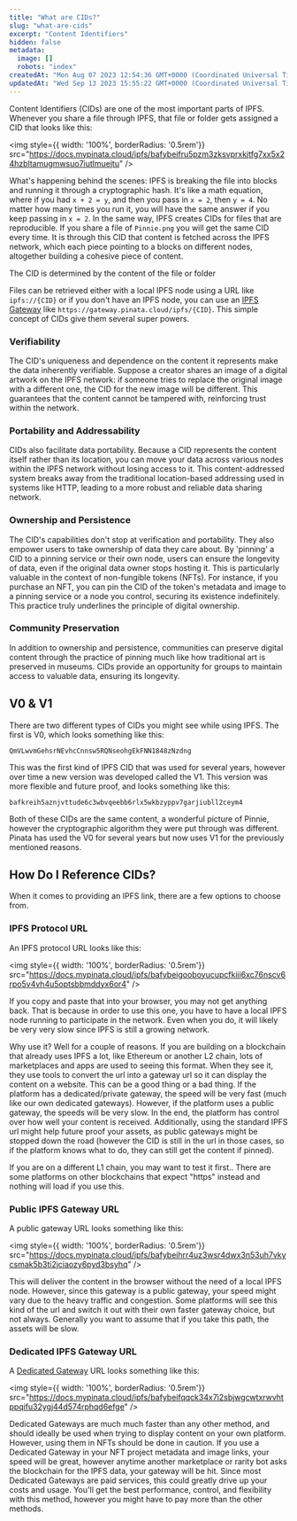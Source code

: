 ```yaml
---
title: "What are CIDs?"
slug: "what-are-cids"
excerpt: "Content Identifiers"
hidden: false
metadata: 
  image: []
  robots: "index"
createdAt: "Mon Aug 07 2023 12:54:36 GMT+0000 (Coordinated Universal Time)"
updatedAt: "Wed Sep 13 2023 15:55:22 GMT+0000 (Coordinated Universal Time)"
---
```

Content Identifiers (CIDs) are one of the most important parts of IPFS. Whenever you share a file through IPFS, that file or folder gets assigned a CID that looks like this:

<img style={{ width: '100%', borderRadius: '0.5rem'}} src="https://docs.mypinata.cloud/ipfs/bafybeifru5pzm3zksvprxkjtfg7xx5x24hzbltamugmwsuo7iutlmuejtu" />

What's happening behind the scenes: IPFS is breaking the file into blocks and running it through a cryptographic hash. It's like a math equation, where if you had `x + 2 = y`, and then you pass in `x = 2`, then `y = 4`. No matter how many times you run it, you will have the same answer if you keep passing in `x = 2`. In the same way,  IPFS creates CIDs for files that are reproducible. If you share a file of `Pinnie.png` you will get the same CID every time. It is through this CID that content is fetched across the IPFS network, which each piece pointing to a blocks on different nodes, altogether building a cohesive piece of content. 

<Note>The CID is determined by the content of the file or folder</Note>

Files can be retrieved either with a local IPFS node using a URL like `ipfs://{CID}` or if you don't have an IPFS node, you can use an [IPFS Gateway](/ipfs-101/what-are-ipfs-gateways) like `https://gateway.pinata.cloud/ipfs/{CID}`. This simple concept of CIDs give them several super powers. 

### Verifiability

The CID's uniqueness and dependence on the content it represents make the data inherently verifiable. Suppose a creator shares an image of a digital artwork on the IPFS network: if someone tries to replace the original image with a different one, the CID for the new image will be different. This guarantees that the content cannot be tampered with, reinforcing trust within the network.

### Portability and Addressability

CIDs also facilitate data portability. Because a CID represents the content itself rather than its location, you can move your data across various nodes within the IPFS network without losing access to it. This content-addressed system breaks away from the traditional location-based addressing used in systems like HTTP, leading to a more robust and reliable data sharing network.

### Ownership and Persistence

The CID's capabilities don't stop at verification and portability. They also empower users to take ownership of data they care about. By 'pinning' a CID to a pinning service or their own node, users can ensure the longevity of data, even if the original data owner stops hosting it. This is particularly valuable in the context of non-fungible tokens (NFTs). For instance, if you purchase an NFT, you can pin the CID of the token's metadata and image to a pinning service or a node you control, securing its existence indefinitely. This practice truly underlines the principle of digital ownership.

### Community Preservation

In addition to ownership and persistence, communities can preserve digital content through the practice of pinning much like how traditional art is preserved in museums. CIDs provide an opportunity for groups to maintain access to valuable data, ensuring its longevity.

## V0 & V1

There are two different types of CIDs you might see while using IPFS. The first is V0, which looks something like this:

`QmVLwvmGehsrNEvhcCnnsw5RQNseohgEkFNN1848zNzdng`

This was the first kind of IPFS CID that was used for several years, however over time a new version was developed called the V1. This version was more flexible and future proof, and looks something like this:

`bafkreih5aznjvttude6c3wbvqeebb6rlx5wkbzyppv7garjiubll2ceym4`

Both of these CIDs are the same content, a wonderful picture of Pinnie, however the cryptographic algorithm they were put through was different. Pinata has used the V0 for several years but now uses V1 for the previously mentioned reasons.

## How Do I Reference CIDs?

When it comes to providing an IPFS link, there are a few options to choose from. 

### IPFS Protocol URL

An IPFS protocol URL looks like this:

<img style={{ width: '100%', borderRadius: '0.5rem'}} src="https://docs.mypinata.cloud/ipfs/bafybeigooboyucupcfkiii6xc76nscv6rpo5v4vh4u5optsbbmddyx6or4" />

If you copy and paste that into your browser, you may not get anything back. That is because in order to use this one, you have to have a local IPFS node running to participate in the network. Even when you do, it will likely be very very slow since IPFS is still a growing network. 

Why use it? Well for a couple of reasons. If you are building on a blockchain that already uses IPFS a lot, like Ethereum or another L2 chain, lots of marketplaces and apps are used to seeing this format. When they see it, they use tools to convert the url into a gateway url so it can display the content on a website. This can be a good thing or a bad thing. If the platform has a dedicated/private gateway, the speed will be very fast (much like our own dedicated gateways). However, if the platform uses a public gateway, the speeds will be very slow. In the end, the platform has control over how well your content is received. Additionally, using the standard IPFS url might help future proof your assets, as public gateways might be stopped down the road (however the CID is still in the url in those cases, so if the platform knows what to do, they can still get the content if pinned).

If you are on a different L1 chain, you may want to test it first.. There are some platforms on other blockchains that expect "https" instead and nothing will load if you use this. 

### Public IPFS Gateway URL

A public gateway URL looks something like this:

<img style={{ width: '100%', borderRadius: '0.5rem'}} src="https://docs.mypinata.cloud/ipfs/bafybeihrr4uz3wsr4dwx3n53uh7vkycsmak5b3ti2jciaozy6pyd3bsyhq" />

This will deliver the content in the browser without the need of a local IPFS node. However, since this gateway is a public gateway, your speed might vary due to the heavy traffic and congestion. Some platforms will see this kind of the url and switch it out with their own faster gateway choice, but not always. Generally you want to assume that if you take this path, the assets will be slow. 

### Dedicated IPFS Gateway URL

A [Dedicated Gateway](/gateways/dedicated-ipfs-gateways) URL looks something like this:

<img style={{ width: '100%', borderRadius: '0.5rem'}} src="https://docs.mypinata.cloud/ipfs/bafybeifqqck34x7i2sbjwgcwtxrwvhtppqifu32ygj44d574rphqd6efge" />

Dedicated Gateways are much much faster than any other method, and should ideally be used when trying to display content on your own platform. However, using them in NFTs should be done in caution. If you use a Dedicated Gateway in your NFT project metadata and image links, your speed will be great, however anytime another marketplace or rarity bot asks the blockchain for the IPFS data, your gateway will be hit. Since most Dedicated Gateways are paid services, this could greatly drive up your costs and usage. You'll get the best performance, control, and flexibility with this method, however you might have to pay more than the other methods.
